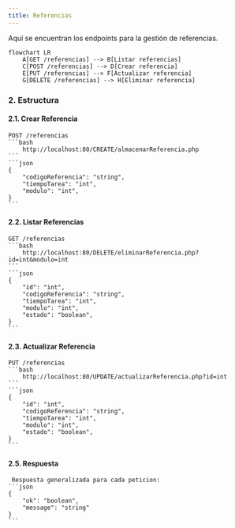 ```yaml
---
title: Referencias
---
```


Aquí se encuentran los endpoints para la gestión de referencias.

```mermaid
flowchart LR
    A[GET /referencias] --> B[Listar referencias]
    C[POST /referencias] --> D[Crear referencia]
    E[PUT /referencias] --> F[Actualizar referencia]
    G[DELETE /referencias] --> H[Eliminar referencia]
```

### 2. Estructura 

#### 2.1. Crear Referencia
    POST /referencias
    ```bash
        http://localhost:80/CREATE/almacenarReferencia.php
    ```
    ```json
    {
        "codigoReferencia": "string",
        "tiempoTarea": "int",
        "modulo": "int",
    }
    ``` 

#### 2.2. Listar Referencias
    GET /referencias
    ```bash
        http://localhost:80/DELETE/eliminarReferencia.php?id=int&modulo=int
    ```
    ```json
    {
        "id": "int",
        "codigoReferencia": "string",
        "tiempoTarea": "int",
        "modulo": "int",
        "estado": "boolean",
    }
    ```

#### 2.3. Actualizar Referencia
    PUT /referencias
    ```bash
        http://localhost:80/UPDATE/actualizarReferencia.php?id=int
    ```
    ```json
    {
        "id": "int",
        "codigoReferencia": "string",
        "tiempoTarea": "int",
        "modulo": "int",
        "estado": "boolean",
    }
    ```

#### 2.5. Respuesta
     Respuesta generalizada para cada peticion: 
    ```json
    {
        "ok": "boolean",
        "message": "string"
    }
    ```


